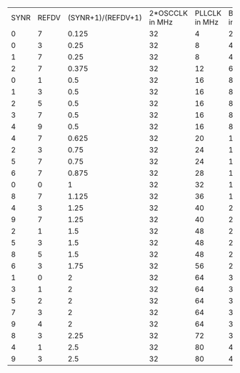 |||||||
|----|----|----|----|----|----|
|SYNR|REFDV|(SYNR+1)/(REFDV+1)|2*OSCCLK in MHz|PLLCLK in MHz|BUSCLK in MHz|
|0|7|0.125|32|4|2|
|0|3|0.25|32|8|4|
|1|7|0.25|32|8|4|
|2|7|0.375|32|12|6|
|0|1|0.5|32|16|8|
|1|3|0.5|32|16|8|
|2|5|0.5|32|16|8|
|3|7|0.5|32|16|8|
|4|9|0.5|32|16|8|
|4|7|0.625|32|20|10|
|2|3|0.75|32|24|12|
|5|7|0.75|32|24|12|
|6|7|0.875|32|28|14|
|0|0|1|32|32|16|
|8|7|1.125|32|36|18|
|4|3|1.25|32|40|20|
|9|7|1.25|32|40|20|
|2|1|1.5|32|48|24|
|5|3|1.5|32|48|24|
|8|5|1.5|32|48|24|
|6|3|1.75|32|56|28|
|1|0|2|32|64|32|
|3|1|2|32|64|32|
|5|2|2|32|64|32|
|7|3|2|32|64|32|
|9|4|2|32|64|32|
|8|3|2.25|32|72|36|
|4|1|2.5|32|80|40|
|9|3|2.5|32|80|40|